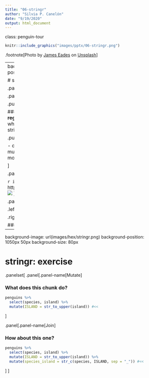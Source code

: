 ```yaml
---
title: "06-stringr"
author: "Silvia P. Canelón"
date: "9/19/2020"
output: html_document
---
```


class: penguin-tour

```r
knitr::include_graphics("images/pptx/06-stringr.png")
```

.footnote[<span>Photo by <a href="https://unsplash.com/@eadesstudio?utm_source=unsplash&amp;utm_medium=referral&amp;utm_content=creditCopyText">James Eades</a> on <a href="https://unsplash.com/collections/12240655/palmerpenguins/d5aed8c855e26061e5e651d3f180b76d?utm_source=unsplash&amp;utm_medium=referral&amp;utm_content=creditCopyText">Unsplash</a></span>
]

---
background-image: url(images/hex/stringr.png)
background-position: 1050px 50px
background-size: 80px
  
# stringr: info

.panelset[

.panel[.panel-name[Overview]

.pull-left[
### `stringr` helps us manipulate strings! 

### The package includes many functions to help us with **regular expressions**, <br>which are a concise language for describing patterns in strings.
]

.pull-right[
### These functions help us

-  detect matches
-  subset strings
-  manage string lengths
-  mutate strings
-  join and split strings
-  order strings
-  ...and more!
]

]

.panel[.panel-name[Cheatsheet]

`r icon::fa("file-pdf")` PDF: https://github.com/rstudio/cheatsheets/raw/master/strings.pdf
![](https://raw.githubusercontent.com/rstudio/cheatsheets/master/pngs/thumbnails/strings-cheatsheet-thumbs.png)
]

.panel[.panel-name[Reading]

.left-column[
```r
knitr::include_graphics("images/r4ds-cover.png")
```
]

.right-column[
### R for Data Science: [Ch 14 Strings](https://r4ds.had.co.nz/strings.html)

### Package documentation: https://stringr.tidyverse.org/
]
]
]

---
background-image: url(images/hex/stringr.png)
background-position: 1050px 50px
background-size: 80px

# stringr: exercise

.panelset[
.panel[.panel-name[Mutate]

### What does this chunk do?
```r
penguins %>%
  select(species, island) %>%
  mutate(ISLAND = str_to_upper(island)) #<<
```
]

.panel[.panel-name[Join]

### How about this one?
```r
penguins %>%
  select(species, island) %>%
  mutate(ISLAND = str_to_upper(island)) %>%
  mutate(species_island = str_c(species, ISLAND, sep = "_")) #<<
```
]
]

